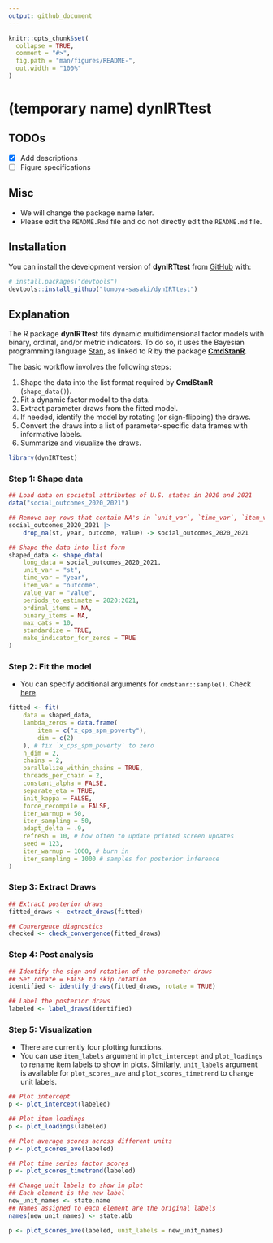 ```yaml
---
output: github_document
---
```


<!-- README.md is generated from README.Rmd. Please edit that file -->

```r
knitr::opts_chunk$set(
  collapse = TRUE,
  comment = "#>",
  fig.path = "man/figures/README-",
  out.width = "100%"
)
```

# (temporary name) dynIRTtest

<!-- badges: start -->
<!-- badges: end -->

## TODOs

- [x] Add descriptions
- [ ] Figure specifications

## Misc

* We will change the package name later. 
* Please edit the `README.Rmd` file and do not directly edit the `README.md` file.

## Installation

You can install the development version of **dynIRTtest** from [GitHub](https://github.com/) with:

``` r
# install.packages("devtools")
devtools::install_github("tomoya-sasaki/dynIRTtest")
```

## Explanation

The R package **dynIRTtest** fits dynamic multidimensional factor models with
binary, ordinal, and/or metric indicators. To do so, it uses the Bayesian
programming language [Stan](https://mc-stan.org), as linked to R by the package
[**CmdStanR**](https://mc-stan.org/cmdstanr/).

The basic workflow involves the following steps:

  1. Shape the data into the list format required by **CmdStanR**
     (`shape_data()`).
  2. Fit a dynamic factor model to the data.
  3. Extract parameter draws from the fitted model.
  4. If needed, identify the model by rotating (or sign-flipping) the draws.
  5. Convert the draws into a list of parameter-specific data frames with
     informative labels.
  6. Summarize and visualize the draws.

```r
library(dynIRTtest)
```

### Step 1: Shape data

```r
## Load data on societal attributes of U.S. states in 2020 and 2021
data("social_outcomes_2020_2021")

## Remove any rows that contain NA's in `unit_var`, `time_var`, `item_var`, or `value_var`
social_outcomes_2020_2021 |>
    drop_na(st, year, outcome, value) -> social_outcomes_2020_2021

## Shape the data into list form
shaped_data <- shape_data(
    long_data = social_outcomes_2020_2021,
    unit_var = "st",
    time_var = "year",
    item_var = "outcome",
    value_var = "value",
    periods_to_estimate = 2020:2021,
    ordinal_items = NA,
    binary_items = NA,
    max_cats = 10,
    standardize = TRUE,
    make_indicator_for_zeros = TRUE
)
```

### Step 2: Fit the model

* You can specify additional arguments for `cmdstanr::sample()`. Check [here](https://mc-stan.org/cmdstanr/reference/model-method-sample.html).

```r
fitted <- fit(
    data = shaped_data,
    lambda_zeros = data.frame(
        item = c("x_cps_spm_poverty"),
        dim = c(2)
    ), # fix `x_cps_spm_poverty` to zero
    n_dim = 2,
    chains = 2,
    parallelize_within_chains = TRUE,
    threads_per_chain = 2,
    constant_alpha = FALSE,
    separate_eta = TRUE,
    init_kappa = FALSE,
    force_recompile = FALSE,
    iter_warmup = 50,
    iter_sampling = 50,
    adapt_delta = .9,
    refresh = 10, # how often to update printed screen updates
    seed = 123,
    iter_warmup = 1000, # burn in
    iter_sampling = 1000 # samples for posterior inference
)
```

### Step 3: Extract Draws

```r
## Extract posterior draws
fitted_draws <- extract_draws(fitted)

## Convergence diagnostics
checked <- check_convergence(fitted_draws)
```

### Step 4: Post analysis

```r
## Identify the sign and rotation of the parameter draws
## Set rotate = FALSE to skip rotation
identified <- identify_draws(fitted_draws, rotate = TRUE)

## Label the posterior draws
labeled <- label_draws(identified)

```

### Step 5: Visualization

* There are currently four plotting functions.
* You can use `item_labels` argument in `plot_intercept` and `plot_loadings` to rename item labels to show in plots. Similarly, `unit_labels` argument is available for `plot_scores_ave` and `plot_scores_timetrend` to change unit labels.


```r
## Plot intercept
p <- plot_intercept(labeled)

## Plot item loadings
p <- plot_loadings(labeled)

## Plot average scores across different units
p <- plot_scores_ave(labeled)

## Plot time series factor scores
p <- plot_scores_timetrend(labeled)

## Change unit labels to show in plot
## Each element is the new label
new_unit_names <- state.name
## Names assigned to each element are the original labels
names(new_unit_names) <- state.abb

p <- plot_scores_ave(labeled, unit_labels = new_unit_names)


```

